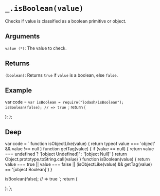 # `_.isBoolean(value)`

Checks if value is classified as a boolean primitive or object.

## Arguments

`value (*)`: The value to check.

## Returns

`(boolean)`: Returns `true` if `value`  is a boolean, else `false`.

## Example


  var code = `var isBoolean = require("lodash/isBoolean");
isBoolean(false);
// => true
`;
  return (
    <div>
      <Embed source={code} />
    </div>
  );
};

<Demo />

## Deep

  var code = `
function isObjectLike(value) {
  return typeof value === 'object' && value !== null
}
function getTag(value) {
  if (value == null) {
    return value === undefined ? '[object Undefined]' : '[object Null]'
  }
  return Object.prototype.toString.call(value)
}
function isBoolean(value) {
  return value === true || value === false ||
    (isObjectLike(value) && getTag(value) == '[object Boolean]')
}

isBoolean(false);
// => true
`;
return (
<div>
<Embed source={code} />
</div>
);
};

<DeepDemo />

